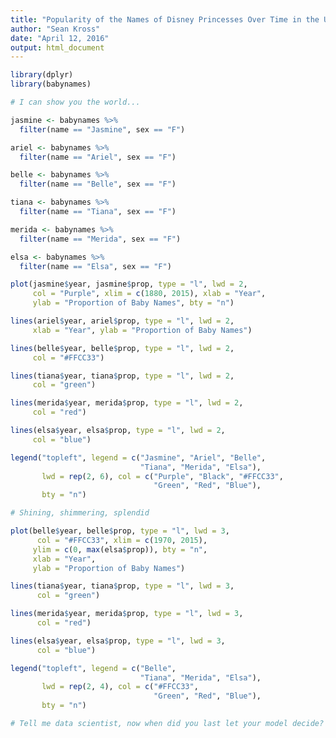 ```yaml
---
title: "Popularity of the Names of Disney Princesses Over Time in the United States"
author: "Sean Kross"
date: "April 12, 2016"
output: html_document
---
```


```r
library(dplyr)
library(babynames)

# I can show you the world...

jasmine <- babynames %>%
  filter(name == "Jasmine", sex == "F")

ariel <- babynames %>%
  filter(name == "Ariel", sex == "F")

belle <- babynames %>%
  filter(name == "Belle", sex == "F")

tiana <- babynames %>%
  filter(name == "Tiana", sex == "F")

merida <- babynames %>%
  filter(name == "Merida", sex == "F")

elsa <- babynames %>%
  filter(name == "Elsa", sex == "F")

plot(jasmine$year, jasmine$prop, type = "l", lwd = 2,
     col = "Purple", xlim = c(1880, 2015), xlab = "Year", 
     ylab = "Proportion of Baby Names", bty = "n")

lines(ariel$year, ariel$prop, type = "l", lwd = 2,
     xlab = "Year", ylab = "Proportion of Baby Names")

lines(belle$year, belle$prop, type = "l", lwd = 2,
     col = "#FFCC33")

lines(tiana$year, tiana$prop, type = "l", lwd = 2,
     col = "green")

lines(merida$year, merida$prop, type = "l", lwd = 2,
     col = "red")

lines(elsa$year, elsa$prop, type = "l", lwd = 2,
     col = "blue")

legend("topleft", legend = c("Jasmine", "Ariel", "Belle",
                             "Tiana", "Merida", "Elsa"),
       lwd = rep(2, 6), col = c("Purple", "Black", "#FFCC33",
                                "Green", "Red", "Blue"),
       bty = "n")

# Shining, shimmering, splendid

plot(belle$year, belle$prop, type = "l", lwd = 3,
      col = "#FFCC33", xlim = c(1970, 2015),
     ylim = c(0, max(elsa$prop)), bty = "n",
     xlab = "Year", 
     ylab = "Proportion of Baby Names")

lines(tiana$year, tiana$prop, type = "l", lwd = 3,
      col = "green")

lines(merida$year, merida$prop, type = "l", lwd = 3,
      col = "red")

lines(elsa$year, elsa$prop, type = "l", lwd = 3,
      col = "blue")

legend("topleft", legend = c("Belle",
                             "Tiana", "Merida", "Elsa"),
       lwd = rep(2, 4), col = c("#FFCC33",
                                "Green", "Red", "Blue"),
       bty = "n")

# Tell me data scientist, now when did you last let your model decide?
```